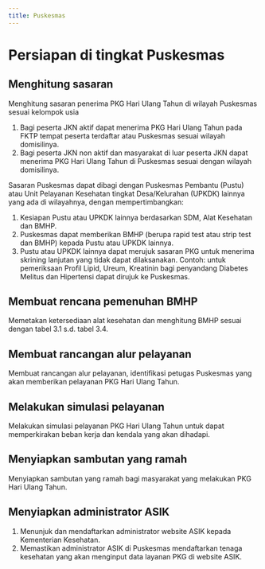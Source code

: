 ```yaml
---
title: Puskesmas
---
```

# Persiapan di tingkat Puskesmas
## Menghitung sasaran
Menghitung sasaran penerima PKG Hari Ulang Tahun di wilayah Puskesmas sesuai kelompok usia
1. Bagi peserta JKN aktif dapat menerima PKG Hari Ulang Tahun pada FKTP tempat peserta terdaftar atau Puskesmas sesuai wilayah domisilinya.
2. Bagi peserta JKN non aktif dan masyarakat di luar peserta JKN dapat menerima PKG Hari Ulang Tahun di Puskesmas sesuai dengan wilayah domisilinya.

Sasaran Puskesmas dapat dibagi dengan Puskesmas Pembantu (Pustu) atau Unit Pelayanan Kesehatan tingkat Desa/Kelurahan (UPKDK) lainnya yang ada di wilayahnya, dengan mempertimbangkan:
1. Kesiapan Pustu atau UPKDK lainnya berdasarkan SDM, Alat Kesehatan dan BMHP.
2. Puskesmas dapat memberikan BMHP (berupa rapid test atau strip test dan BMHP) kepada Pustu atau UPKDK lainnya.
3. Pustu atau UPKDK lainnya dapat merujuk sasaran PKG untuk menerima skrining lanjutan yang tidak dapat dilaksanakan. Contoh: untuk pemeriksaan Profil Lipid, Ureum, Kreatinin bagi penyandang Diabetes Melitus dan Hipertensi dapat dirujuk ke Puskesmas.
## Membuat rencana pemenuhan BMHP
Memetakan ketersediaan alat kesehatan dan menghitung BMHP sesuai dengan tabel 3.1 s.d. tabel 3.4.
## Membuat rancangan alur pelayanan
Membuat rancangan alur pelayanan, identifikasi petugas Puskesmas yang akan memberikan pelayanan PKG Hari Ulang Tahun.
## Melakukan simulasi pelayanan
Melakukan simulasi pelayanan PKG Hari Ulang Tahun untuk dapat memperkirakan beban kerja dan kendala yang akan dihadapi.
## Menyiapkan sambutan yang ramah
Menyiapkan sambutan yang ramah bagi masyarakat yang melakukan PKG Hari Ulang Tahun.
## Menyiapkan administrator ASIK
1. Menunjuk dan mendaftarkan administrator website ASIK kepada Kementerian Kesehatan.
2. Memastikan administrator ASIK di Puskesmas mendaftarkan tenaga kesehatan yang akan menginput data layanan PKG di website ASIK.
